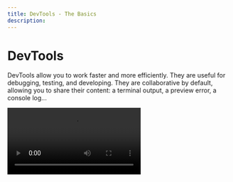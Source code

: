 ```yaml
---
title: DevTools - The Basics
description: 
---
```



# DevTools
 
DevTools allow you to work faster and more efficiently. They are useful for debugging, testing, and developing. They are collaborative by default, allowing you to share their content: a terminal output, a preview error, a console log...

 
<Video src="../../devtools-management.mp4" />

Add as many DevTools as you want. Each one lives in its own tab and each tab can be moved around, reordered or dropped into another tab to split the view.

When a tab is closed, the layout will re-arrange to fill up all the available space. Your layout is persisted in the browser, so you will see the same DevTools when you come back later to your VM.

<Callout emoji="→">
Closing a DevTool will not stop it—it will keep running in the background. If you want to stop the process, you must select the option `Close and stop` from the dropdown menu `...`. 
</Callout>

## Open a DevTool

There are three main ways to open a new DevTool:

1. Clicking on the `+` sign on the right side of any tabbed panel. This presents a list of available DevTools—and clicking on any DevTool will open it in the current tab.
2. Double-clicking anywhere between the tabs and the `+` button.
3. Pressing <kbd>Cmd/Ctrl</kbd> + <kbd>Shift</kbd> + <kbd>S</kbd>.


## DevTools configuration

You can control the name and position of your DevTools, as well as define which DevTools run when you open the Web Editor. Check the [Tasks](./task) documentation for more information on how to configure the DevTools.

<Callout emoji="⭑">
Setting up the DevTools makes it easier for non-developers to access and run your project.
</Callout>

## Available DevTools

- **[Preview](./preview)**
- **[Task](./task)**
- **[Terminal](./terminal)**
- **VM resource usage**
- **Debug ([Chrome DevTools](https://developer.chrome.com/docs/devtools/))**

We are working on supporting other DevTools in the future, which may include:

- Test runner UI
- Viewing / editing [Design Tokens](https://css-tricks.com/what-are-design-tokens/) in a project
- Viewing components in isolation and changing their props from a UI
- [Postman](https://www.postman.com/) integration
- Bundle size analyzer

If you would like to collaborate on building a DevTool, please reach out to us at [support@codesandbox.io](mailto:support@codesandbox.io).